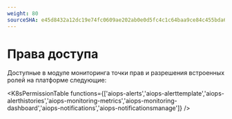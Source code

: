 ```yaml
---
weight: 80
sourceSHA: e45d8432a12dc19e74fc0609ae202ab0e0d5fc4c1c64baa9ce84c455bda62243
---
```


# Права доступа

Доступные в модуле мониторинга точки прав и разрешения встроенных ролей на платформе следующие:

<K8sPermissionTable functions={['aiops-alerts','aiops-alerttemplate','aiops-alerthistories','aiops-monitoring-metrics','aiops-monitoring-dashboard','aiops-notifications','aiops-notificationsmanage']} />
